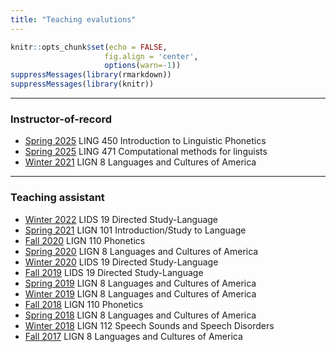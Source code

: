 ---
title: "Teaching evalutions"
---
```{r echo=FALSE, message = FALSE}
knitr::opts_chunk$set(echo = FALSE,
                     fig.align = 'center',
                     options(warn=-1))
suppressMessages(library(rmarkdown))
suppressMessages(library(knitr))
```

***
### Instructor-of-record

* [Spring 2025](file/TA_evaluation/SP24-450.pdf) LING 450 Introduction to Linguistic Phonetics
* [Spring 2025](file/TA_evaluation/SP24-471.pdf) LING 471 Computational methods for linguists
* [Winter 2021](file/TA_evaluation/WI21A-Associate-in.pdf) LIGN 8 Languages and Cultures of America


***
### Teaching assistant
* [Winter 2022](file/TA_evaluation/WI22.pdf) LIDS 19 Directed Study-Language
* [Spring 2021](file/TA_evaluation/SP21.pdf) LIGN 101 Introduction/Study to Language
* [Fall 2020](file/TA_evaluation/FA20.pdf) LIGN 110 Phonetics
* [Spring 2020](file/TA_evaluation/SP20.pdf) LIGN 8 Languages and Cultures of America
* [Winter 2020](file/TA_evaluation/WI20.pdf) LIDS 19 Directed Study-Language
* [Fall 2019](file/TA_evaluation/FA19.pdf) LIDS 19 Directed Study-Language
* [Spring 2019](file/TA_evaluation/SP19.pdf) LIGN 8 Languages and Cultures of America
* [Winter 2019](file/TA_evaluation/WI19.pdf) LIGN 8 Languages and Cultures of America
* [Fall 2018](file/TA_evaluation/FA18.pdf) LIGN 110 Phonetics
* [Spring 2018](file/TA_evaluation/SP18.pdf) LIGN 8 Languages and Cultures of America
* [Winter 2018](file/TA_evaluation/WI18.pdf) LIGN 112 Speech Sounds and Speech Disorders
* [Fall 2017](file/TA_evaluation/FA17.pdf) LIGN 8 Languages and Cultures of America
